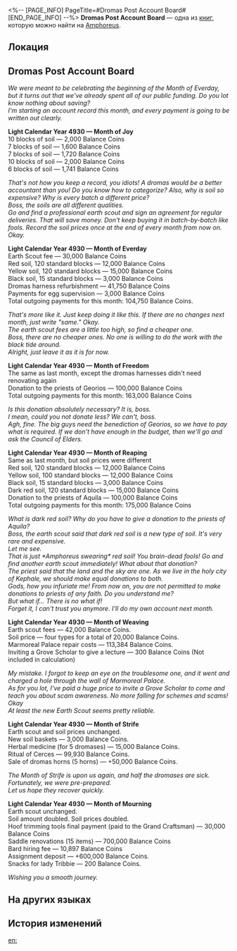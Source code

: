 <%-- [PAGE_INFO]
PageTitle=#Dromas Post Account Board#
[END_PAGE_INFO] --%>
{{Дополнить}}
{{Книга Инфобокс
|id           = 471
|partIds      = 190782
|Название     = 
|Изображение  = Предмет Книга Амфореус 4.png
|Мир          = Amphoreus
|Томов        = 1
|Автор        = <!--нужно добавить-->
|Описание     = A list of equipment and materials purchased for a dromas post. It also records interesting facts about the animal-rearing industry.
|Том1         = {{tx}}
|Источник1    = {{tx|Отсутствует источник}}
|Персонажи    = Aquila; Cerces; Georios; Kephale
|Фракции      = 
}}
'''Dromas Post Account Board''' — одна из [[Книги|книг]], которую можно найти на [[Amphoreus]].

==Локация==
{{Отметка карты|<!--название карты-->|<!--id отметки-->}}

==Dromas Post Account Board==
''We were meant to be celebrating the beginning of the Month of Everday, but it turns out that we've already spent all of our public funding. Do you lot know nothing about saving?<br />
I'm starting an account record this month, and every payment is going to be written out clearly.''

'''Light Calendar Year 4930 &mdash; Month of Joy'''<br />
10 blocks of soil &mdash; 2,000 Balance Coins<br />
7 blocks of soil &mdash; 1,600 Balance Coins<br />
7 blocks of soil &mdash; 1,720 Balance Coins<br />
10 blocks of soil &mdash; 2,000 Balance Coins<br />
6 blocks of soil &mdash; 1,741 Balance Coins

''That's not how you keep a record, you idiots! A dromas would be a better accountant than you! Do you know how to categorize? Also, why is soil so expensive? Why is every batch a different price?<br />
Boss, the soils are all different qualities.<br />
Go and find a professional earth scout and sign an agreement for regular deliveries. That will save money. Don't keep buying it in batch-by-batch like fools. Record the soil prices once at the end of every month from now on. Okay.''

'''Light Calendar Year 4930 &mdash; Month of Everday'''<br />
Earth Scout fee &mdash; 30,000 Balance Coins<br />
Red soil, 120 standard blocks &mdash; 12,000 Balance Coins<br />
Yellow soil, 120 standard blocks &mdash; 15,000 Balance Coins<br />
Black soil, 15 standard blocks &mdash; 3,000 Balance Coins<br />
Dromas harness refurbishment &mdash; 41,750 Balance Coins<br />
Payments for egg supervision &mdash; 3,000 Balance Coins<br />
Total outgoing payments for this month: 104,750 Balance Coins.

''That's more like it. Just keep doing it like this. If there are no changes next month, just write "same." Okay.<br />
The earth scout fees are a little too high, so find a cheaper one.<br />
Boss, there are no cheaper ones. No one is willing to do the work with the black tide around.<br />
Alright, just leave it as it is for now.''

'''Light Calendar Year 4930 &mdash; Month of Freedom'''<br />
The same as last month, except the dromas harnesses didn't need renovating again<br />
Donation to the priests of Georios &mdash; 100,000 Balance Coins<br />
Total outgoing payments for this month: 163,000 Balance Coins

''Is this donation absolutely necessary? It is, boss.<br />
I mean, could you not donate less? We can't, boss.<br />
Agh, fine. The big guys need the benediction of Georios, so we have to pay what is required. If we don't have enough in the budget, then we'll go and ask the Council of Elders.''

'''Light Calendar Year 4930 &mdash; Month of Reaping'''<br />
Same as last month, but soil prices were different<br />
Red soil, 120 standard blocks &mdash; 12,000 Balance Coins<br />
Yellow soil, 100 standard blocks &mdash; 12,000 Balance Coins<br />
Black soil, 15 standard blocks &mdash; 3,000 Balance Coins<br />
Dark red soil, 120 standard blocks &mdash; 15,000 Balance Coins<br />
Donation to the priests of Aquila &mdash; 100,000 Balance Coins<br />
Total outgoing payments for this month: 175,000 Balance Coins

''What is dark red soil? Why do you have to give a donation to the priests of Aquila?<br />
Boss, the earth scout said that dark red soil is a new type of soil. It's very rare and expensive. <br />Let me see.<br />
That is just *Amphoreus swearing* red soil! You brain-dead fools! Go and find another earth scout immediately! What about that donation?<br />
The priest said that the land and the sky are one. As we live in the holy city of Kephale, we should make equal donations to both.<br />
Gods, how you infuriate me! From now on, you are not permitted to make donations to priests of any faith. Do you understand me?<br />
But what if... There is no what if!<br />
Forget it, I can't trust you anymore. I'll do my own account next month.''

'''Light Calendar Year 4930 &mdash; Month of Weaving'''<br />
Earth scout fees &mdash; 42,000 Balance Coins.<br />
Soil price &mdash; four types for a total of 20,000 Balance Coins.<br />
Marmoreal Palace repair costs &mdash; 113,384 Balance Coins.<br />
Inviting a Grove Scholar to give a lecture &mdash; 300 Balance Coins (Not included in calculation)

''My mistake. I forgot to keep an eye on the troublesome one, and it went and charged a hole through the wall of Marmoreal Palace.<br />
As for you lot, I've paid a huge price to invite a Grove Scholar to come and teach you about scam awareness. No more falling for schemes and scams! Okay<br />
At least the new Earth Scout seems pretty reliable.''

'''Light Calendar Year 4930 &mdash; Month of Strife'''<br />
Earth scout and soil prices unchanged.<br />
New soil baskets &mdash; 3,000 Balance Coins.<br />
Herbal medicine (for 5 dromases) &mdash; 15,000 Balance Coins.<br />
Ritual of Cerces &mdash; 99,930 Balance Coins.<br />
Sale of dromas horns (5 horns) &mdash; +50,000 Balance Coins.

''The Month of Strife is upon us again, and half the dromases are sick. Fortunately, we were pre-prepared.<br />
Let us hope they recover quickly.''

'''Light Calendar Year 4930 &mdash; Month of Mourning'''<br />
Earth scout unchanged.<br />
Soil amount doubled. Soil prices doubled.<br />
Hoof trimming tools final payment (paid to the Grand Craftsman) &mdash; 30,000 Balance Coins<br />
Saddle renovations (15 items) &mdash; 700,000 Balance Coins<br />
Bard hiring fee &mdash; 10,897 Balance Coins<br />
Assignment deposit &mdash; +600,000 Balance Coins.<br />
Snacks for lady Tribbie &mdash; 200 Balance Coins.

''Wishing you a smooth journey.''

==На других языках==
{{На других языках
|en   = Dromas Post Account Board
|zhs  = 大地兽驿站的账板
|zht  = 大地獸驛站的帳板
|ja   = 大地獣宿駅の帳簿
|ko   = 드로마스 역참의 장부
|es   = Tabla contable del puesto de dromas
|fr   = Livre de comptes d'un poste de drakas
|ru   = Бухгалтерская книга геозаврушни
|th   = กระดานบัญชี - สถานีพักอสูรธรณี
|vi   = Sổ Sách Dịch Trạm Thú Đại Địa
|de   = Rechnungstafel der Dromastation
|id   = Papan Keuangan Pos Dromas
|pt   = Quadro de Contas do Posto de Dromas
}}

==История изменений==
{{История изменений|3.5}}

[[en:]]